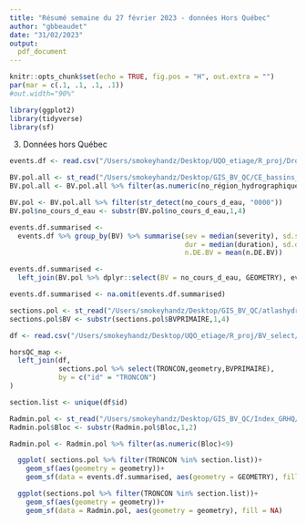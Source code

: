 ```yaml
---
title: "Résumé semaine du 27 février 2023 - données Hors Québec"
author: "gbbeaudet"
date: "31/02/2023"
output:
  pdf_document
---
```

\newpage
```r
knitr::opts_chunk$set(echo = TRUE, fig.pos = "H", out.extra = "")
par(mar = c(.1, .1, .1, .1))
#out.width="90%"
```

```r
library(ggplot2)
library(tidyverse)
library(sf)

```

3. Données hors Québec

```r
events.df <- read.csv("/Users/smokeyhandz/Desktop/UQO_etiage/R_proj/Drought_events/data/drought_event_list_with_id.csv")

BV.pol.all <- st_read("/Users/smokeyhandz/Desktop/GIS_BV_QC/CE_bassins_multi_sqlite.sqlite")
BV.pol.all <- BV.pol.all %>% filter(as.numeric(no_région_hydrographique) < 9 )

BV.pol <- BV.pol.all %>% filter(str_detect(no_cours_d_eau, "0000"))
BV.pol$no_cours_d_eau <- substr(BV.pol$no_cours_d_eau,1,4)

events.df.summarised <- 
  events.df %>% group_by(BV) %>% summarise(sev = median(severity), sd.sev = sd(severity), CV.sev = sd.sev/mean(severity),
                                           dur = median(duration), sd.d = sd(duration), CV.d = sd.d/mean(duration),
                                           n.DE.BV = mean(n.DE.BV))

events.df.summarised <- 
  left_join(BV.pol %>% dplyr::select(BV = no_cours_d_eau, GEOMETRY), events.df.summarised)

events.df.summarised <- na.omit(events.df.summarised)

sections.pol <- st_read("/Users/smokeyhandz/Desktop/GIS_BV_QC/atlashydroclimatique_2022_SHP/AtlasHydroclimatique_2022.shp")
sections.pol$BV <- substr(sections.pol$BVPRIMAIRE,1,4)

df <- read.csv("/Users/smokeyhandz/Desktop/UQO_etiage/R_proj/BV_select/data/SSI_horsQC.csv")

horsQC_map <- 
  left_join(df,
            sections.pol %>% select(TRONCON,geometry,BVPRIMAIRE),
            by = c("id" = "TRONCON")
)

section.list <- unique(df$id)

Radmin.pol <- st_read("/Users/smokeyhandz/Desktop/GIS_BV_QC/Index_GRHQ/Index_GRHQ.shp")
Radmin.pol$Bloc <- substr(Radmin.pol$Bloc,1,2)

Radmin.pol <- Radmin.pol %>% filter(as.numeric(Bloc)<9)
```

```r

  ggplot( sections.pol %>% filter(TRONCON %in% section.list))+
    geom_sf(aes(geometry = geometry))+
    geom_sf(data = events.df.summarised, aes(geometry = GEOMETRY), fill = NA)

  ggplot(sections.pol %>% filter(TRONCON %in% section.list))+
    geom_sf(aes(geometry = geometry))+
    geom_sf(data = Radmin.pol, aes(geometry = geometry), fill = NA)

```


